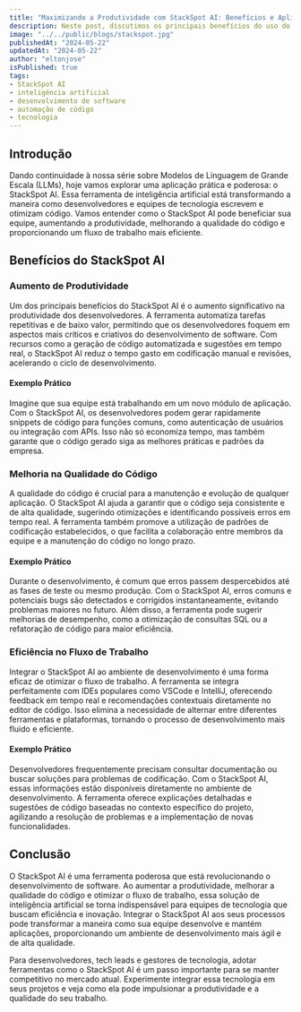```yaml
---
title: "Maximizando a Produtividade com StackSpot AI: Benefícios e Aplicações"
description: Neste post, discutimos os principais benefícios do uso do StackSpot AI para desenvolvedores e equipes de tecnologia. Exploramos como essa ferramenta de inteligência artificial pode aumentar a produtividade, melhorar a qualidade do código e otimizar o fluxo de trabalho.
image: "../../public/blogs/stackspot.jpg"
publishedAt: "2024-05-22"
updatedAt: "2024-05-22"
author: "eltonjose"
isPublished: true
tags:
- StackSpot AI
- inteligência artificial
- desenvolvimento de software
- automação de código
- tecnologia
---
```


## Introdução

Dando continuidade à nossa série sobre Modelos de Linguagem de Grande Escala (LLMs), hoje vamos explorar uma aplicação prática e poderosa: o StackSpot AI. Essa ferramenta de inteligência artificial está transformando a maneira como desenvolvedores e equipes de tecnologia escrevem e otimizam código. Vamos entender como o StackSpot AI pode beneficiar sua equipe, aumentando a produtividade, melhorando a qualidade do código e proporcionando um fluxo de trabalho mais eficiente.

## Benefícios do StackSpot AI

### Aumento de Produtividade

Um dos principais benefícios do StackSpot AI é o aumento significativo na produtividade dos desenvolvedores. A ferramenta automatiza tarefas repetitivas e de baixo valor, permitindo que os desenvolvedores foquem em aspectos mais críticos e criativos do desenvolvimento de software. Com recursos como a geração de código automatizada e sugestões em tempo real, o StackSpot AI reduz o tempo gasto em codificação manual e revisões, acelerando o ciclo de desenvolvimento.

#### Exemplo Prático

Imagine que sua equipe está trabalhando em um novo módulo de aplicação. Com o StackSpot AI, os desenvolvedores podem gerar rapidamente snippets de código para funções comuns, como autenticação de usuários ou integração com APIs. Isso não só economiza tempo, mas também garante que o código gerado siga as melhores práticas e padrões da empresa.

### Melhoria na Qualidade do Código

A qualidade do código é crucial para a manutenção e evolução de qualquer aplicação. O StackSpot AI ajuda a garantir que o código seja consistente e de alta qualidade, sugerindo otimizações e identificando possíveis erros em tempo real. A ferramenta também promove a utilização de padrões de codificação estabelecidos, o que facilita a colaboração entre membros da equipe e a manutenção do código no longo prazo.

#### Exemplo Prático

Durante o desenvolvimento, é comum que erros passem despercebidos até as fases de teste ou mesmo produção. Com o StackSpot AI, erros comuns e potenciais bugs são detectados e corrigidos instantaneamente, evitando problemas maiores no futuro. Além disso, a ferramenta pode sugerir melhorias de desempenho, como a otimização de consultas SQL ou a refatoração de código para maior eficiência.

### Eficiência no Fluxo de Trabalho

Integrar o StackSpot AI ao ambiente de desenvolvimento é uma forma eficaz de otimizar o fluxo de trabalho. A ferramenta se integra perfeitamente com IDEs populares como VSCode e IntelliJ, oferecendo feedback em tempo real e recomendações contextuais diretamente no editor de código. Isso elimina a necessidade de alternar entre diferentes ferramentas e plataformas, tornando o processo de desenvolvimento mais fluido e eficiente.

#### Exemplo Prático

Desenvolvedores frequentemente precisam consultar documentação ou buscar soluções para problemas de codificação. Com o StackSpot AI, essas informações estão disponíveis diretamente no ambiente de desenvolvimento. A ferramenta oferece explicações detalhadas e sugestões de código baseadas no contexto específico do projeto, agilizando a resolução de problemas e a implementação de novas funcionalidades.

## Conclusão

O StackSpot AI é uma ferramenta poderosa que está revolucionando o desenvolvimento de software. Ao aumentar a produtividade, melhorar a qualidade do código e otimizar o fluxo de trabalho, essa solução de inteligência artificial se torna indispensável para equipes de tecnologia que buscam eficiência e inovação. Integrar o StackSpot AI aos seus processos pode transformar a maneira como sua equipe desenvolve e mantém aplicações, proporcionando um ambiente de desenvolvimento mais ágil e de alta qualidade.

Para desenvolvedores, tech leads e gestores de tecnologia, adotar ferramentas como o StackSpot AI é um passo importante para se manter competitivo no mercado atual. Experimente integrar essa tecnologia em seus projetos e veja como ela pode impulsionar a produtividade e a qualidade do seu trabalho.
